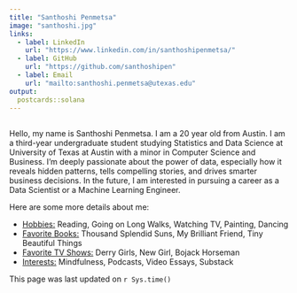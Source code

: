 ```yaml
---
title: "Santhoshi Penmetsa"
image: "santhoshi.jpg"
links:
  - label: LinkedIn
    url: "https://www.linkedin.com/in/santhoshipenmetsa/"
  - label: GitHub
    url: "https://github.com/santhoshipen"
  - label: Email
    url: "mailto:santhoshi.penmetsa@utexas.edu"
output:
  postcards::solana
---
```


## 

Hello, my name is Santhoshi Penmetsa. I am a 20 year old from Austin. I am a third-year undergraduate student studying Statistics and Data Science at University of Texas at Austin with a minor in Computer Science and Business. I'm deeply passionate about the power of data, especially how it reveals hidden patterns, tells compelling stories, and drives smarter business decisions. In the future, I am interested in pursuing a career as a Data Scientist or a Machine Learning Engineer. 

Here are some more details about me:

- <u>Hobbies:</u> Reading, Going on Long Walks, Watching TV, Painting, Dancing  
- <u>Favorite Books:</u> Thousand Splendid Suns, My Brilliant Friend, Tiny Beautiful Things  
- <u>Favorite TV Shows:</u> Derry Girls, New Girl, Bojack Horseman  
- <u>Interests:</u> Mindfulness, Podcasts, Video Essays, Substack


This page was last updated on `r Sys.time()`